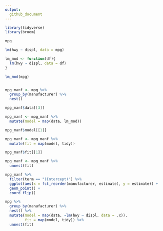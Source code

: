 ```yaml
---
output:
  github_document
---
```


```r
library(tidyverse)
library(broom)

mpg

lm(hwy ~ displ, data = mpg)

lm_mod <- function(df){
  lm(hwy ~ displ, data = df)
}

lm_mod(mpg)


mpg_manf <- mpg %>% 
  group_by(manufacturer) %>% 
  nest()

mpg_manf$data[[3]]

mpg_manf <- mpg_manf %>% 
  mutate(model = map(data, lm_mod))

mpg_manf$model[[1]]

mpg_manf <- mpg_manf %>% 
  mutate(fit = map(model, tidy))

mpg_manf$fit[[1]]

mpg_manf <- mpg_manf %>% 
  unnest(fit)
```

```r
mpg_manf %>%
  filter(term == "(Intercept)") %>% 
  ggplot(aes(x = fct_reorder(manufacturer, estimate), y = estimate)) +
  geom_point() +
  coord_flip()
```

```r
mpg %>%
  group_by(manufacturer) %>% 
  nest() %>% 
  mutate(model = map(data, ~lm(hwy ~ displ, data = .x)),
         fit = map(model, tidy)) %>% 
  unnest(fit)
```

